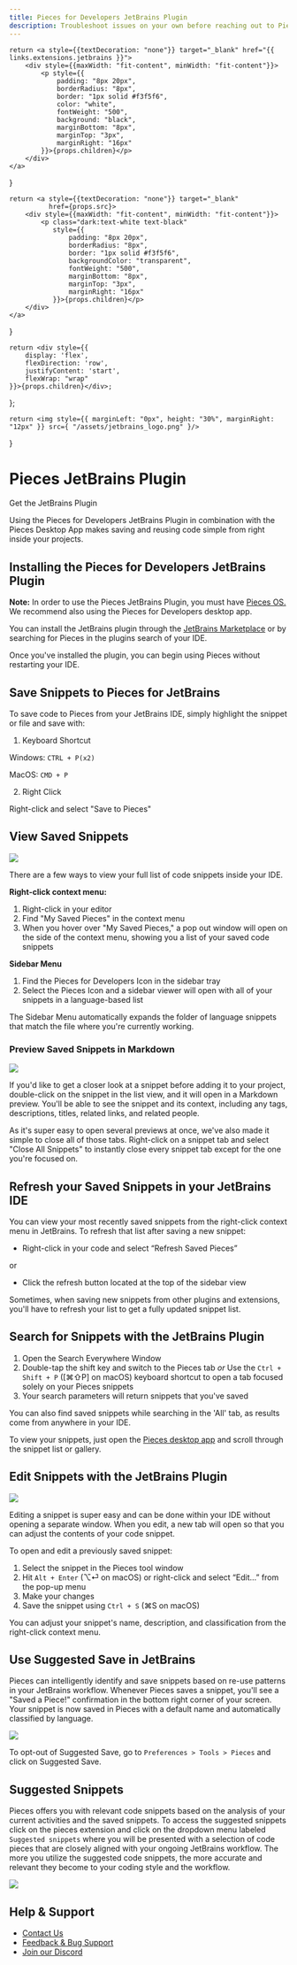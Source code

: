 ```yaml
---
title: Pieces for Developers JetBrains Plugin
description: Troubleshoot issues on your own before reaching out to Pieces support to get assistance with the Pieces for Developers JetBrains Plugin.
---
```


<link rel="canonical" href="https://docs.pieces.app/extensions-plugins/jetbrains" />

    return <a style={{textDecoration: "none"}} target="_blank" href="{{ links.extensions.jetbrains }}">
        <div style={{maxWidth: "fit-content", minWidth: "fit-content"}}>
            <p style={{
                padding: "8px 20px",
                borderRadius: "8px",
                border: "1px solid #f3f5f6",
                color: "white",
                fontWeight: "500",
                background: "black",
                marginBottom: "8px",
                marginTop: "3px",
                marginRight: "16px"
            }}>{props.children}</p>
        </div>
    </a>
}

    return <a style={{textDecoration: "none"}} target="_blank"
              href={props.src}>
        <div style={{maxWidth: "fit-content", minWidth: "fit-content"}}>
            <p class="dark:text-white text-black"
               style={{
                   padding: "8px 20px",
                   borderRadius: "8px",
                   border: "1px solid #f3f5f6",
                   backgroundColor: "transparent",
                   fontWeight: "500",
                   marginBottom: "8px",
                   marginTop: "3px",
                   marginRight: "16px"
               }}>{props.children}</p>
        </div>
    </a>
}

    return <div style={{
        display: 'flex',
        flexDirection: 'row',
        justifyContent: 'start',
        flexWrap: "wrap"
    }}>{props.children}</div>;
};

    return <img style={{ marginLeft: "0px", height: "30%", marginRight: "12px" }} src={ "/assets/jetbrains_logo.png" }/>
}

<GridFlexRow>
    <h1>Pieces JetBrains Plugin</h1>
</GridFlexRow>

<GridFlexRow>
    <InstallButton>Get the JetBrains Plugin</InstallButton>
    <ReleasePill src="https://code.pieces.app/updates/pieces-jetbrains-hover-preview" children="Current Version: {{ versions.jetbrains }}"></ReleasePill>
</GridFlexRow>

Using the Pieces for Developers JetBrains Plugin in combination with the Pieces Desktop App makes saving and reusing code simple from right inside your projects.

## Installing the Pieces for Developers JetBrains Plugin
**Note:** In order to use the Pieces JetBrains Plugin, you must have <a target="blank" href="/installation-getting-started/what-am-i-installing">Pieces OS.</a> We recommend also using the Pieces for Developers desktop app.

You can install the JetBrains plugin through the <a target="blank" href="https://plugins.jetbrains.com/plugin/17328-pieces--save-search-share--reuse-code-snippets">JetBrains Marketplace</a> or by searching for Pieces in the plugins search of your IDE. 

Once you've installed the plugin, you can begin using Pieces without restarting your IDE.

## Save Snippets to Pieces for JetBrains
To save code to Pieces from your JetBrains IDE, simply highlight the snippet or file and save with:
1. Keyboard Shortcut
 
 Windows: ```CTRL + P(x2)```
 
 MacOS: ```CMD + P```

2. Right Click
 
 Right-click and select "Save to Pieces"

## View Saved Snippets

<Image zoom src="https://storage.googleapis.com/pieces_static_resources/jetbrains_marketplace/gifs/TREE_VIEW_JETBRAINS.gif" />

There are a few ways to view your full list of code snippets inside your IDE.

**Right-click context menu:**
  1. Right-click in your editor
  2. Find "My Saved Pieces" in the context menu
  3. When you hover over "My Saved Pieces," a pop out window will open on the side of the context menu, showing you a list of your saved code snippets

**Sidebar Menu**
  1. Find the Pieces for Developers Icon in the sidebar tray
  2. Select the Pieces Icon and a sidebar viewer will open with all of your snippets in a language-based list

The Sidebar Menu automatically expands the folder of language snippets that match the file where you're currently working.

### Preview Saved Snippets in Markdown
<Image zoom src="https://storage.googleapis.com/pieces_static_resources/jetbrains_marketplace/gifs/SMARTDESCRIPTIONS_JETBRAINS.gif" />

If you'd like to get a closer look at a snippet before adding it to your project, double-click on the snippet in the list view, and it will open in a Markdown preview. You'll be able to see the snippet and its context, including any tags, descriptions, titles, related links, and related people.

As it's super easy to open several previews at once, we've also made it simple to close all of those tabs. Right-click on a snippet tab and select "Close All Snippets" to instantly close every snippet tab except for the one you're focused on.

## Refresh your Saved Snippets in your JetBrains IDE
You can view your most recently saved snippets from the right-click context menu in JetBrains. To refresh that list after saving a new snippet:
- Right-click in your code and select “Refresh Saved Pieces”

or

- Click the refresh button located at the top of the sidebar view

Sometimes, when saving new snippets from other plugins and extensions, you'll have to refresh your list to get a fully updated snippet list.

## Search for Snippets with the JetBrains Plugin

1. Open the Search Everywhere Window
2. Double-tap the shift key and switch to the Pieces tab _or_ Use the ```Ctrl + Shift + P``` (\[⌘⇧P\] on macOS) keyboard shortcut to open a tab focused solely on your Pieces snippets
3. Your search parameters will return snippets that you've saved

You can also find saved snippets while searching in the 'All' tab, as results come from anywhere in your IDE.

To view your snippets, just open the <a target="_blank" href="https://docs.pieces.app/overview">Pieces desktop app</a> and scroll through the snippet list or gallery.

## Edit Snippets with the JetBrains Plugin
<Image zoom src="https://storage.googleapis.com/pieces_static_resources/jetbrains_marketplace/gifs/EDIT_SNIPPET_JETBRAINS.gif" />

Editing a snippet is super easy and can be done within your IDE without opening a separate window. When you edit, a new tab will open so that you can adjust the contents of your code snippet.

To open and edit a previously saved snippet:
1. Select the snippet in the Pieces tool window
2. Hit ```Alt + Enter``` (⌥⏎ on macOS) or right-click and select “Edit…” from the pop-up menu
3. Make your changes
4. Save the snippet using ```Ctrl + S``` (⌘S on macOS)

You can adjust your snippet's name, description, and classification from the right-click context menu.

## Use Suggested Save in JetBrains
Pieces can intelligently identify and save snippets based on re-use patterns in your JetBrains workflow. Whenever Pieces saves a snippet, you'll see a "Saved a Piece!" confirmation in the bottom right corner of your screen. Your snippet is now saved in Pieces with a default name and automatically classified by language.

<Image zoom src = "https://storage.googleapis.com/pieces_static_resources/jetbrains_marketplace/gifs/SUGGESTED_SNIPPETS_JETBRAINS.gif"/>

To opt-out of Suggested Save, go to ```Preferences > Tools > Pieces``` and click on Suggested Save.


## Suggested Snippets
Pieces offers you with relevant code snippets based on the analysis of your current activities and the saved snippets. To access the suggested snippets click on the pieces extension and click on the dropdown menu labeled ```Suggested snippets``` where you will be presented with a selection of code pieces that are closely aligned with your ongoing JetBrains workflow. The more you utilize the suggested code snippets, the more accurate and relevant they become to your coding style and the workflow.

<Image zoom src="https://i.ibb.co/XtRM8pb/suggested-snippet.jpg"/>

## Help & Support

- [Contact Us](https://code.pieces.app/contact)
- [Feedback & Bug Support](https://getpieces.typeform.com/to/mCjBSIjF#docs-jetbrains)
- [Join our Discord](https://discord.com/invite/getpieces)